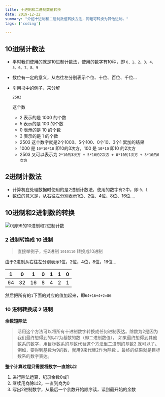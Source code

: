 ```yaml
---
title: 十进制和二进制数值转换
date: 2019-12-22
summary: "介绍十进制和二进制数值转换方法，同理可转换为其他进制。"
tags: ['coding']

---
```




## 10进制计数法

- 平时我们使用的就是10进制计数法，使用的数字有10种，即 `0、1、2、3、4、5、6、7、8、9`

- 数位有一定的意义，从右往左分别表示个位、十位、百位、千位...

- 引用书中的例子，来分解

  ```
  2503
  ```

  这个数

  - 2 表示的是 1000 的个数
  - 5 表示的是 100 的个数
  - 0 表示的是 10 的个数
  - 3 表示的是 1 的个数
  - 2503 这个数字就是2个1000、5个100、0个10、3个1 累加的结果
  - 1000 是 `10*10*10` 即10的3次方，100 是 `10*10` 即10 的2次方
  - 2503 又可以表示为 `2*10的3次方 + 5*10的2次方 + 0*10的1次方 + 3*10的0次方`

## 2进制计数法

- 计算机在处理数据时使用的是2进制计数法，使用的数字有2中，即 `0、1`
- 数位的意义是，从右往左分别表示1位、2位、4位、8位、16位....

## 10进制和2进制数的转换

![0到99的10进制和2进制计数](./images/0-99的10进制和2进制计数.png)

### 2 进制转换成 10 进制

> 直接举例子，把2进制 `1010110` 转换成10进制

由于2进制从右往左分别表示1位，2位，4位，8位，16位...

| 1    | 0    | 1    | 0    | 1    | 1    | 0    |
| ---- | ---- | ---- | ---- | ---- | ---- | ---- |
| 64   | 32   | 16   | 8    | 4    | 2    | 1    |

然后把所有的`1`下面的对应的值加起来，即`64+16+4+2=86`

### 10 进制转换成 2 进制

**余数短除法**

> 活用这个方法可以将所有十进制数字转换成任何进制表达。除数为2是因为我们最终想得到的以2为基数的数（即二进制数值）。
> 如果最终想得到其他数系的数字，用目标数系的基数代替这个方法里二进制的基数2 就可以了。例如，要得到基数为9的数，就用9来代替2作为除数 。最终的结果就是目标数系的数字表达。

**整个计算过程只需要将数字一直除以2**

1. 进行除法运算，纪录余数0或1
2. 继续用商除以2，一直到商为0
3. 写出2进制数字，从最后一个余数开始顺序读，读到最开始的余数